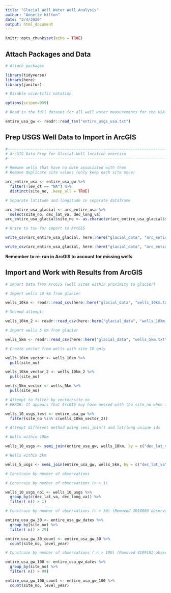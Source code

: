 ```yaml
---
title: "Glacial Well Water Well Analysis"
author: "Annette Hilton"
date: "2/4/2020"
output: html_document
---
```


```r
knitr::opts_chunk$set(echo = TRUE)
```

## Attach Packages and Data 

```r
# Attach packages 

library(tidyverse)
library(here)
library(janitor)

# Disable scientific notation 

options(scipen=999)

```

```r
# Read in the full dataset for all well water measurements for the USA 

entire_usa_gw <- readr::read_tsv("entire_usgs_usa.txt")

```

## Prep USGS Well Data to Import in ArcGIS 

```r
#----------------------------------------------------------------------------------
# ArcGIS Data Prep for Glacial-Well location exercise 
#----------------------------------------------------------------------------------

# Remove wells that have no date associated with them 
# Remove duplicate site values (only keep each site once) 

arc_entire_usa <- entire_usa_gw %>% 
  filter(!lev_dt == "NA") %>% 
  distinct(site_no, .keep_all = TRUE) 

# Separate latitude and longitude in separate dataframe

arc_entire_usa_glacial <- arc_entire_usa %>% 
  select(site_no, dec_lat_va, dec_long_va)
arc_entire_usa_glacial$site_no <- as.character(arc_entire_usa_glacial$site_no)

# Write to tsv for import to ArcGIS 

write_csv(arc_entire_usa_glacial, here::here("glacial_data", "arc_entire_usa_glacial.txt"))

write_csv(arc_entire_usa_glacial, here::here("glacial_data", "arc_entire_usa_glacial.csv"))


```

**Remember to re-run in ArcGIS to account for missing wells** 

## Import and Work with Results from ArcGIS 

```r
# Import Data from ArcGIS (well sites within proximity to glacier) 

# Import wells 10 km from glacier

wells_10km <- readr::read_csv(here::here("glacial_data", "wells_10km.txt"))

# Second attempt: 

wells_10km_2 <- readr::read_csv(here::here("glacial_data", "wells_10km_2.txt"))

# Import wells 5 km from glacier 

wells_5km <- readr::read_csv(here::here("glacial_data", "wells_5km.txt"))

```

```r
# Create vector from wells with site ID only 

wells_10km_vector <- wells_10km %>% 
  pull(site_no)

wells_10km_vector_2 <- wells_10km_2 %>% 
  pull(site_no)

wells_5km_vector <- wells_5km %>% 
  pull(site_no)
```

```r
# Attempt to filter by vector/site_no
# ERROR: It appears that ArcGIS may have messed with the site_no when it put them in scientific notation, now they are no longer unique 

wells_10_usgs_test <- entire_usa_gw %>%
  filter(site_no %in% c(wells_10km_vector_2))

```

```r
# Attempt different method using semi_join() and lat/long unique ids 

# Wells within 10km 

wells_10_usgs <- semi_join(entire_usa_gw, wells_10km, by = c("dec_lat_va", "dec_long_va"))

# Wells within 5km 

wells_5_usgs <- semi_join(entire_usa_gw, wells_5km, by = c("dec_lat_va", "dec_long_va"))
```

```r
# Constrain by number of observations 

# Constrain by number of observations (n > 1) 

wells_10_usgs_no1 <- wells_10_usgs %>%
  group_by(c(dec_lat_va, dec_long_va)) %>%
  filter( n() > 1)

# Constrain by number of observations (n > 30) (Removed 2018880 observations)

entire_usa_gw_30 <- entire_usa_gw_dates %>%
  group_by(site_no) %>%
  filter( n() > 29)

entire_usa_gw_30_count <- entire_usa_gw_30 %>%
  count(site_no, level_year)

# Constrain by number of observations ( n > 100) (Removed 4189182 observations)

entire_usa_gw_100 <- entire_usa_gw_dates %>%
  group_by(site_no) %>%
  filter( n() > 99)

entire_usa_gw_100_count <- entire_usa_gw_100 %>%
  count(site_no, level_year)
```

